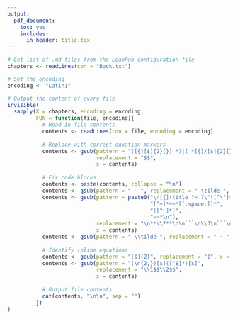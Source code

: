 ---
output:
  pdf_document:
    toc: yes
    includes:
      in_header: title.tex
---


```{r book, results='asis', echo = FALSE}

# Get list of .md files from the LeanPub configuration file
chapters <- readLines(con = "Book.txt")

# Set the encoding
encoding <- "Latin1"

# Output the content of every file
invisible(
  sapply(X = chapters, encoding = encoding,
         FUN = function(file, encoding){
           # Read in file contents
           contents <- readLines(con = file, encoding = encoding)
           
           # Replace with correct equation markers
           contents <- gsub(pattern = "([{][$]{2}[}] *)|( *[{]/[$]{2}[}])",
                            replacement = "$$",
                            x = contents)
           
           # Fix code blocks
           contents <- paste(contents, collapse = "\n")
           contents <- gsub(pattern = " ~ ", replacement = " \tilde ", x = contents)
           contents <- gsub(pattern = paste0("\n[{](title ?= ?\"([^\"]*)\")?",
                                             "[^~]*~~*[[:space:]]*",
                                             "([^~]*)",
                                             "~~*\n"),
                            replacement = "\n**\\2**\n\n```\n\\3\n```\n\n",
                            x = contents)
           contents <- gsub(pattern = " \\tilde ", replacement = " ~ ", x = contents)
           
           # Identify inline equations
           contents <- gsub(pattern = "[$]{2}", replacement = "$", x = contents)
           contents <- gsub(pattern = "(\n{2,})[$]([^$]*)[$]",
                            replacement = "\\1$$\\2$$",
                            x = contents)
           
           # Output file contents
           cat(contents, "\n\n", sep = "")
         })
)
```

